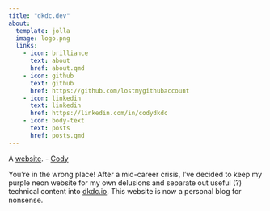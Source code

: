```yaml
---
title: "dkdc.dev"
about:
  template: jolla
  image: logo.png
  links:
    - icon: brilliance
      text: about
      href: about.qmd
    - icon: github
      text: github
      href: https://github.com/lostmygithubaccount
    - icon: linkedin
      text: linkedin
      href: https://linkedin.com/in/codydkdc
    - icon: body-text
      text: posts
      href: posts.qmd
---
```


A [website](about.qmd#website). - [Cody](about.qmd#me)

::: {.callout-important title="Looking for professional content?"}
You're in the wrong place! After a mid-career crisis, I've decided to keep my purple neon website for my own delusions and separate out useful (?) technical content into [dkdc.io](https://dkdc.io). This website is now a personal blog for nonsense.
:::
